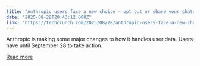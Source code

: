 ```yaml
---
title: "Anthropic users face a new choice – opt out or share your chats for AI training"
date: "2025-08-28T20:43:12.000Z"
link: "https://techcrunch.com/2025/08/28/anthropic-users-face-a-new-choice-opt-out-or-share-your-data-for-ai-training/"
---
```


Anthropic is making some major changes to how it handles user data. Users have until September 28 to take action.

[Read more](https://techcrunch.com/2025/08/28/anthropic-users-face-a-new-choice-opt-out-or-share-your-data-for-ai-training/)

